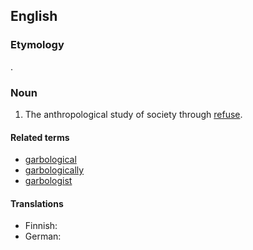 ==English==

===Etymology===
{{suffix|en|garbage|ology}}.

===Noun===
{{en-noun|-}}

# The anthropological study of society through [[refuse]].

====Related terms====
* [[garbological]]
* [[garbologically]]
* [[garbologist]]

====Translations====
{{trans-top|anthropological study of society through refuse}}
* Finnish: {{t|fi|garbologia}}
* German: {{t|de|Garbologie|f}}
{{trans-mid}}
{{trans-bottom}}